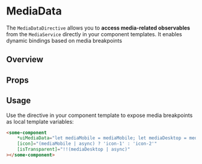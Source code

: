

<Meta of={MediaDataStories} title="Directives/MediaData" />

# MediaData

The `MediaDataDirective` allows you to **access media-related observables** from the `MediaService` directly in your component templates.
It enables dynamic bindings based on media breakpoints

## Overview

<Canvas>
	<Story of={MediaDataStories.Overview} />
</Canvas>

## Props

<Controls />

## Usage

Use the directive in your component template to expose media breakpoints as local template variables:

```html
<some-component
	*uiMediaData="let mediaMobile = mediaMobile; let mediaDesktop = mediaDesktop"
	[icon]="(mediaMobile | async) ? 'icon-1' : 'icon-2'"
	[isTransparent]="!!(mediaDesktop | async)"
></some-component>
```
